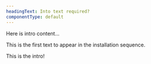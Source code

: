 ```yaml
---
headingText: Into text required?
componentType: default
---
```


Here is intro content...

This is the first text to appear in the installation sequence.

<Callout variant="tip">
  This is the intro!
</Callout>